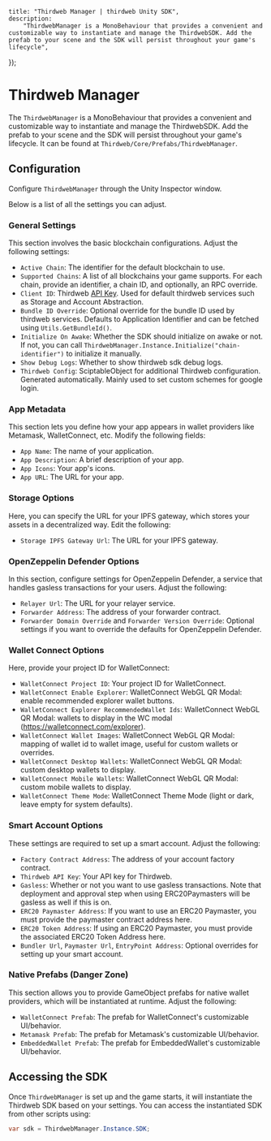 
	title: "Thirdweb Manager | thirdweb Unity SDK",
	description:
		"ThirdwebManager is a MonoBehaviour that provides a convenient and customizable way to instantiate and manage the ThirdwebSDK. Add the prefab to your scene and the SDK will persist throughout your game's lifecycle",
});

# Thirdweb Manager

The `ThirdwebManager` is a MonoBehaviour that provides a convenient and customizable way to instantiate and manage the ThirdwebSDK. Add the prefab to your scene and the SDK will persist throughout your game's lifecycle. It can be found at `Thirdweb/Core/Prefabs/ThirdwebManager`.

<DocImage src={thirdwebManager} className="w-[600px]" />

## Configuration

Configure `ThirdwebManager` through the Unity Inspector window.

Below is a list of all the settings you can adjust.

### General Settings

This section involves the basic blockchain configurations. Adjust the following settings:

- `Active Chain`: The identifier for the default blockchain to use.
- `Supported Chains`: A list of all blockchains your game supports. For each chain, provide an identifier, a chain ID, and optionally, an RPC override.
- `Client ID`: Thirdweb [API Key](https://thirdweb.com/create-api-key). Used for default thirdweb services such as Storage and Account Abstraction.
- `Bundle ID Override`: Optional override for the bundle ID used by thirdweb services. Defaults to Application Identifier and can be fetched using `Utils.GetBundleId()`.
- `Initialize On Awake`: Whether the SDK should initialize on awake or not. If not, you can call `ThirdwebManager.Instance.Initialize("chain-identifier")` to initialize it manually.
- `Show Debug Logs`: Whether to show thirdweb sdk debug logs.
- `Thirdweb Config`: SciptableObject for additional Thirdweb configuration. Generated automatically. Mainly used to set custom schemes for google login.

### App Metadata

This section lets you define how your app appears in wallet providers like Metamask, WalletConnect, etc. Modify the following fields:

- `App Name`: The name of your application.
- `App Description`: A brief description of your app.
- `App Icons`: Your app's icons.
- `App URL`: The URL for your app.

### Storage Options

Here, you can specify the URL for your IPFS gateway, which stores your assets in a decentralized way. Edit the following:

- `Storage IPFS Gateway Url`: The URL for your IPFS gateway.

### OpenZeppelin Defender Options

In this section, configure settings for OpenZeppelin Defender, a service that handles gasless transactions for your users. Adjust the following:

- `Relayer Url`: The URL for your relayer service.
- `Forwarder Address`: The address of your forwarder contract.
- `Forwarder Domain Override` and `Forwarder Version Override`: Optional settings if you want to override the defaults for OpenZeppelin Defender.

### Wallet Connect Options

Here, provide your project ID for WalletConnect:

- `WalletConnect Project ID`: Your project ID for WalletConnect.
- `WalletConnect Enable Explorer`: WalletConnect WebGL QR Modal: enable recommended explorer wallet buttons.
- `WalletConnect Explorer RecommendedWallet Ids`: WalletConnect WebGL QR Modal: wallets to display in the WC modal (https://walletconnect.com/explorer).
- `WalletConnect Wallet Images`: WalletConnect WebGL QR Modal: mapping of wallet id to wallet image, useful for custom wallets or overrides.
- `WalletConnect Desktop Wallets`: WalletConnect WebGL QR Modal: custom desktop wallets to display.
- `WalletConnect Mobile Wallets`: WalletConnect WebGL QR Modal: custom mobile wallets to display.
- `WalletConnect Theme Mode`: WalletConnect Theme Mode (light or dark, leave empty for system defaults).

### Smart Account Options

These settings are required to set up a smart account. Adjust the following:

- `Factory Contract Address`: The address of your account factory contract.
- `Thirdweb API Key`: Your API key for Thirdweb.
- `Gasless`: Whether or not you want to use gasless transactions. Note that deployment and approval step when using ERC20Paymasters will be gasless as well if this is on.
- `ERC20 Paymaster Address`: If you want to use an ERC20 Paymaster, you must provide the paymaster contract address here.
- `ERC20 Token Address`: If using an ERC20 Paymaster, you must provide the associated ERC20 Token Address here.
- `Bundler Url`, `Paymaster Url`, `EntryPoint Address`: Optional overrides for setting up your smart account.

### Native Prefabs (Danger Zone)

This section allows you to provide GameObject prefabs for native wallet providers, which will be instantiated at runtime. Adjust the following:

- `WalletConnect Prefab`: The prefab for WalletConnect's customizable UI/behavior.
- `Metamask Prefab`: The prefab for Metamask's customizable UI/behavior.
- `EmbeddedWallet Prefab`: The prefab for EmbeddedWallet's customizable UI/behavior.

## Accessing the SDK

Once `ThirdwebManager` is set up and the game starts, it will instantiate the Thirdweb SDK based on your settings. You can access the instantiated SDK from other scripts using:

```csharp
var sdk = ThirdwebManager.Instance.SDK;
```
